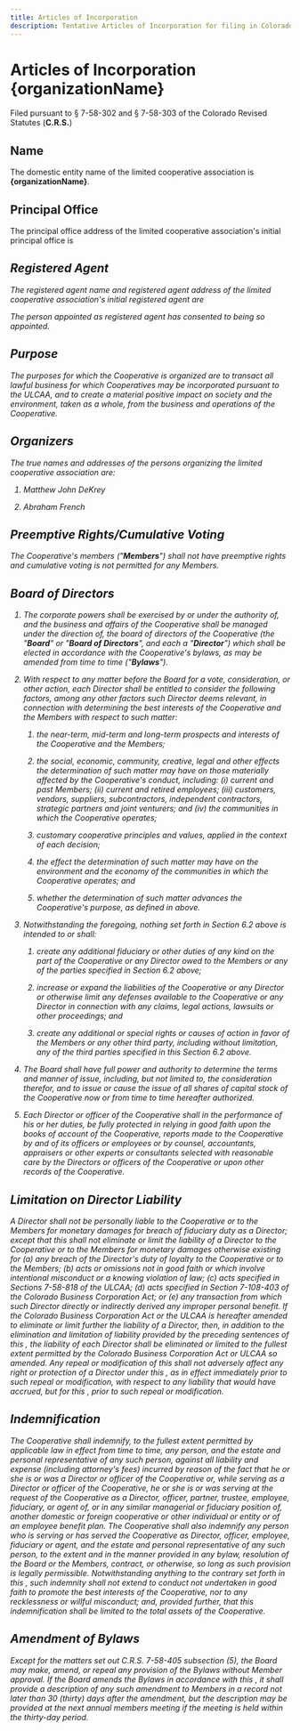 ```yaml
---
title: Articles of Incorporation
description: Tentative Articles of Incorporation for filing in Colorado
---
```



# Articles of Incorporation<br/>{organizationName}
Filed pursuant to § 7-58-302 and § 7-58-303 of the Colorado Revised Statutes
(**C.R.S.**)

## Name

The domestic entity name of the limited cooperative association is
**{organizationName}**.

## Principal Office

The principal office address of the limited cooperative association's initial
principal office is

<Address data={['TODO', '(If a P.O. Box, then include mailing address)']} />

## Registered Agent

The registered agent name and registered agent address of the limited
cooperative association's initial registered agent are

<Address data={['TODO', '(If a P.O. Box, then include mailing address)']} />

The person appointed as registered agent has consented to being so appointed.

## Purpose

The purposes for which the Cooperative is organized are to transact all lawful
business for which Cooperatives may be incorporated pursuant to the ULCAA, and
to create a material positive impact on society and the environment, taken as a
whole, from the business and operations of the Cooperative.

## Organizers

The true names and addresses of the persons organizing the limited cooperative
association are:

1. Matthew John DeKrey
    <Address data={['TODO']} />

2. Abraham French
    <Address data={['TODO']} />

## Preemptive Rights/Cumulative Voting

The Cooperative's members ("**Members**") shall not have preemptive rights and
cumulative voting is not permitted for any Members.

## Board of Directors

1. The corporate powers shall be exercised by or under the authority of, and the
business and affairs of the Cooperative shall be managed under the direction of,
the board of directors of the Cooperative (the "**Board**" or "**Board of
Directors**", and each a "**Director**")  which shall be elected in accordance
with the Cooperative's bylaws, as may be amended from time to time
("**Bylaws**").

2. With respect to any matter before the Board for a vote, consideration, or
   other action, each Director shall be entitled to consider the following
   factors, among any other factors such Director deems relevant, in connection
   with determining the best interests of the Cooperative and the Members with
   respect to such matter:

    1. the near-term, mid-term and long-term prospects and interests of the
    Cooperative and the Members;

    2. the social, economic, community, creative, legal and other effects the
    determination of such matter may have on those materially affected by the
    Cooperative's conduct, including: (i) current and past Members; (ii) current
    and retired employees; (iii) customers, vendors, suppliers, subcontractors,
    independent contractors, strategic partners and joint venturers; and (iv)
    the communities in which the Cooperative operates;

    3. customary cooperative principles and values, applied in the context of
    each decision;

    4. the effect the determination of such matter may have on the environment
    and the economy of the communities in which the Cooperative operates; and

    5. whether the determination of such matter advances the Cooperative's
    purpose, as defined in <Ref to="Purpose" /> above.

3. Notwithstanding the foregoing, nothing set forth in Section 6.2 above is
   intended to or shall:

    1. create any additional fiduciary or other duties of any kind on the part
    of the Cooperative or any Director owed to the Members or any of the parties
    specified in Section 6.2 above;

    2. increase or expand the liabilities of the Cooperative or any Director or
    otherwise limit any defenses available to the Cooperative or any Director in
    connection with any claims, legal actions, lawsuits or other proceedings;
    and

    3. create any additional or special rights or causes of action in favor of
    the Members or any other third party, including without limitation, any of
    the third parties specified in this Section 6.2 above.

4. The Board shall have full power and authority to determine the terms and
   manner of issue, including, but not limited to, the consideration therefor,
   and to issue or cause the issue of all shares of capital stock of the
   Cooperative now or from time to time hereafter authorized.

5. Each Director or officer of the Cooperative shall in the performance of his
   or her duties, be fully protected in relying in good faith upon the books of
   account of the Cooperative, reports made to the Cooperative by and of its
   officers or employees or by counsel, accountants, appraisers or other experts
   or consultants selected with reasonable care by the Directors or officers of
   the Cooperative or upon other records of the Cooperative.

## Limitation on Director Liability

A Director shall not be personally liable to the Cooperative or to the Members
for monetary damages for breach of fiduciary duty as a Director; except that
this <Ref to="Limitation on Director Liability" /> shall not eliminate or limit
the liability of a Director to the Cooperative or to the Members for monetary
damages otherwise existing for (a) any breach of the Director's duty of loyalty
to the Cooperative or to the Members; (b) acts or omissions not in good faith or
which involve intentional misconduct or a knowing violation of law; (c) acts
specified in Sections 7-58-818 of the ULCAA; (d) acts specified in Section
7-108-403 of the Colorado Business Corporation Act; or (e) any transaction from
which such Director directly or indirectly derived any improper personal
benefit. If the Colorado Business Corporation Act or the ULCAA is hereafter
amended to eliminate or limit further the liability of a Director, then, in
addition to the elimination and limitation of liability provided by the
preceding sentences of this <Ref to="Limitation on Director Liability" />, the
liability of each Director shall be eliminated or limited to the fullest extent
permitted by the Colorado Business Corporation Act or ULCAA so amended. Any
repeal or modification of this <Ref to="Limitation on Director Liability" />
shall not adversely affect any right or protection of a Director under this <Ref
to="Limitation on Director Liability" />, as in effect immediately prior to such
repeal or modification, with respect to any liability that would have accrued,
but for this <Ref to="Limitation on Director Liability" />, prior to such repeal
or modification.

## Indemnification

The Cooperative shall indemnify, to the fullest extent permitted by applicable
law in effect from time to time, any person, and the estate and personal
representative of any such person, against all liability and expense (including
attorney's fees) incurred by reason of the fact that he or she is or was a
Director or officer of the Cooperative or, while serving as a Director or
officer of the Cooperative, he or she is or was serving at the request of the
Cooperative as a Director, officer, partner, trustee, employee, fiduciary, or
agent of, or in any similar managerial or fiduciary position of, another
domestic or foreign cooperative or other individual or entity or of an employee
benefit plan. The Cooperative shall also indemnify any person who is serving or
has served the Cooperative as Director, officer, employee, fiduciary or agent,
and the estate and personal representative of any such person, to the extent and
in the manner provided in any bylaw, resolution of the Board or the Members,
contract, or otherwise, so long as such provision is legally permissible.
Notwithstanding anything to the contrary set forth in this <Ref
to="Indemnification" />, such indemnity shall not extend to conduct not
undertaken in good faith to promote the best interests of the Cooperative, nor
to any recklessness or willful misconduct; and, provided further, that this
indemnification shall be limited to the total assets of the Cooperative.

## Amendment of Bylaws

Except for the matters set out C.R.S. 7-58-405 subsection (5), the Board may
make, amend, or repeal any provision of the Bylaws without Member approval. If
the Board amends the Bylaws in accordance with this <Ref to="Amendment of
Bylaws"/>, it shall provide a description of any such amendment to Members in a
record not later than 30 (thirty) days after the amendment, but the description
may be provided at the next annual members meeting if the meeting is held within
the thirty-day period.
